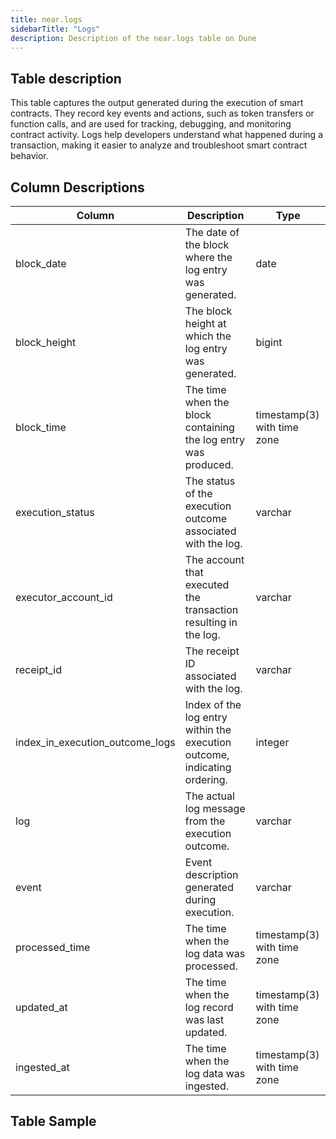```yaml
---
title: near.logs
sidebarTitle: "Logs"
description: Description of the near.logs table on Dune
---
```


## Table description

This table captures the output generated during the execution of smart contracts. They record key events and actions, such as token transfers or function calls, and are used for tracking, debugging, and monitoring contract activity. Logs help developers understand what happened during a transaction, making it easier to analyze and troubleshoot smart contract behavior.

## Column Descriptions

| Column                               | Description                                                              | Type                              |
| ------------------------------------ | ------------------------------------------------------------------------ | --------------------------------- |
| block_date                           | The date of the block where the log entry was generated.                | date                              |
| block_height                         | The block height at which the log entry was generated.                  | bigint                            |
| block_time                           | The time when the block containing the log entry was produced.          | timestamp(3) with time zone       |
| execution_status                     | The status of the execution outcome associated with the log.              | varchar                           |
| executor_account_id                  | The account that executed the transaction resulting in the log.           | varchar                           |
| receipt_id                           | The receipt ID associated with the log.                                   | varchar                           |
| index_in_execution_outcome_logs      | Index of the log entry within the execution outcome, indicating ordering. | integer                           |
| log                                  | The actual log message from the execution outcome.                        | varchar                           |
| event                                | Event description generated during execution.                             | varchar                           |
| processed_time                       | The time when the log data was processed.                                 | timestamp(3) with time zone       |
| updated_at                           | The time when the log record was last updated.                            | timestamp(3) with time zone       |
| ingested_at                          | The time when the log data was ingested.                                  | timestamp(3) with time zone       |


## Table Sample


<TableSample tableSchema="near" tableName="logs" />
